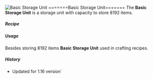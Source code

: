 ![Basic Storage Unit](/mods/techreborn/basic_storage_unit.png) =======Basic Storage Unit======= The **Basic Storage Unit**
is a storage unit with capacity to store 8192 items.


##### Recipe

<Recipe recipe=" input techreborn:refined_iron_plate
techreborn:refined_iron_plate techreborn:refined_iron_plate input
techreborn:crude_storage_unit techreborn:basic_machine_frame
techreborn:crude_storage_unit input techreborn:electronic_circuit
techreborn:basic_display techreborn:electronic_circuit output
techreborn:basic_storage_unit "/>

##### Usage

Besides storing 8192 items **Basic Storage Unit** used in crafting
recipes. <Recipe recipe=" input techreborn:electrum_plate
techreborn:electrum_plate techreborn:electrum_plate input
techreborn:basic_storage_unit techreborn:advanced_machine_frame
techreborn:basic_storage_unit input techreborn:advanced_circuit
techreborn:basic_display techreborn:advanced_circuit output
techreborn:advanced_storage_unit "/>

<Recipe recipe=" input air techreborn:cell air input techreborn:rubber
techreborn:basic_storage_unit techreborn:rubber input air
techreborn:cell air output techreborn:basic_tank_unit "/>

##### History

* Updated for 1.16 version`

